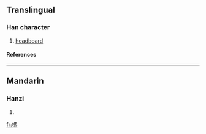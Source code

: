{{see|杩}}

==Translingual==
===Han character===
{{Han char|rn=75|rad=木|as=10|sn=14|four=4192<sub>7</sub>|canj=木尸手火 (DSQF)}}
# [[headboard]]
====References====
{{Han ref|kx=0544.050|dkj=15261|dj=0931.240|hdz=21260.020|uh=69AA|ud=27050|bh=E259|bd=57945}}

----
==Mandarin==
===Hanzi===
{{cmn-hanzi|sim=杩|pin=[[mà]] ([[ma4]])|wg=ma<sup>4</sup>}}
# {{defn|Mandarin}}

[[fr:榪]]